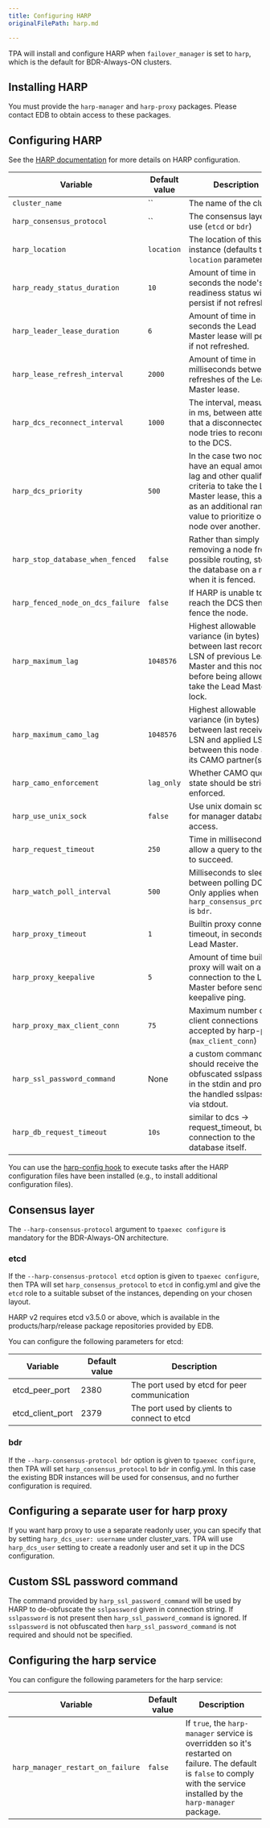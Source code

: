 ```yaml
---
title: Configuring HARP
originalFilePath: harp.md

---
```


TPA will install and configure HARP when `failover_manager` is set
to `harp`, which is the default for BDR-Always-ON clusters.

## Installing HARP

You must provide the `harp-manager` and `harp-proxy` packages. Please
contact EDB to obtain access to these packages.

## Configuring HARP

See the [HARP documentation](https://documentation.enterprisedb.com/harp/release/latest/configuration/)
for more details on HARP configuration.

| Variable                          | Default value | Description                                                                                                                                                                                 |
| --------------------------------- | ------------- | ------------------------------------------------------------------------------------------------------------------------------------------------------------------------------------------- |
| `cluster_name`                    | \`\`          | The name of the cluster.                                                                                                                                                                    |
| `harp_consensus_protocol`         | \`\`          | The consensus layer to use (`etcd` or `bdr`)                                                                                                                                                |
| `harp_location`                   | `location`    | The location of this instance (defaults to the `location` parameter)                                                                                                                        |
| `harp_ready_status_duration`      | `10`          | Amount of time in seconds the node's readiness status will persist if not refreshed.                                                                                                        |
| `harp_leader_lease_duration`      | `6`           | Amount of time in seconds the Lead Master lease will persist if not refreshed.                                                                                                              |
| `harp_lease_refresh_interval`     | `2000`        | Amount of time in milliseconds between refreshes of the Lead Master lease.                                                                                                                  |
| `harp_dcs_reconnect_interval`     | `1000`        | The interval, measured in ms, between attempts that a disconnected node tries to reconnect to the DCS.                                                                                      |
| `harp_dcs_priority`               | `500`         | In the case two nodes have an equal amount of lag and other qualified criteria to take the Lead Master lease, this acts as an additional ranking value to prioritize one node over another. |
| `harp_stop_database_when_fenced`  | `false`       | Rather than simply removing a node from all possible routing, stop the database on a node when it is fenced.                                                                                |
| `harp_fenced_node_on_dcs_failure` | `false`       | If HARP is unable to reach the DCS then fence the node.                                                                                                                                     |
| `harp_maximum_lag`                | `1048576`     | Highest allowable variance (in bytes) between last recorded LSN of previous Lead Master and this node before being allowed to take the Lead Master lock.                                    |
| `harp_maximum_camo_lag`           | `1048576`     | Highest allowable variance (in bytes) between last received LSN and applied LSN between this node and its CAMO partner(s).                                                                  |
| `harp_camo_enforcement`           | `lag_only`    | Whether CAMO queue state should be strictly enforced.                                                                                                                                       |
| `harp_use_unix_sock`              | `false`       | Use unix domain socket for manager database access.                                                                                                                                         |
| `harp_request_timeout`            | `250`         | Time in milliseconds to allow a query to the DCS to succeed.                                                                                                                                |
| `harp_watch_poll_interval`        | `500`         | Milliseconds to sleep between polling DCS. Only applies when `harp_consensus_protocol` is `bdr`.                                                                                            |
| `harp_proxy_timeout`              | `1`           | Builtin proxy connection timeout, in seconds, to Lead Master.                                                                                                                               |
| `harp_proxy_keepalive`            | `5`           | Amount of time builtin proxy will wait on an idle connection to the Lead Master before sending a keepalive ping.                                                                            |
| `harp_proxy_max_client_conn`      | `75`          | Maximum number of client connections accepted by harp-proxy (`max_client_conn`)                                                                                                             |
| `harp_ssl_password_command`       | None          | a custom command that should receive the obfuscated sslpassword in the stdin and provide the handled sslpassword via stdout.                                                                |
| `harp_db_request_timeout`         | `10s`         | similar to dcs -> request_timeout, but for connection to the database itself.                                                                                                               |

You can use the
[harp-config hook](../tpaexec-hooks/#harp-config)
to execute tasks after the HARP configuration files have been
installed (e.g., to install additional configuration files).

## Consensus layer

The `--harp-consensus-protocol` argument to `tpaexec configure` is
mandatory for the BDR-Always-ON architecture.

### etcd

If the `--harp-consensus-protocol etcd` option is given to `tpaexec
configure`, then TPA will set `harp_consensus_protocol` to `etcd`
in config.yml and give the `etcd` role to a suitable subset of the
instances, depending on your chosen layout.

HARP v2 requires etcd v3.5.0 or above, which is available in the
products/harp/release package repositories provided by EDB.

You can configure the following parameters for etcd:

| Variable         | Default value | Description                                  |
| ---------------- | ------------- | -------------------------------------------- |
| etcd_peer_port   | 2380          | The port used by etcd for peer communication |
| etcd_client_port | 2379          | The port used by clients to connect to etcd  |

### bdr

If the `--harp-consensus-protocol bdr` option is given to `tpaexec
configure`, then TPA will set `harp_consensus_protocol` to `bdr`
in config.yml.  In this case the existing BDR instances will be used
for consensus, and no further configuration is required.

## Configuring a separate user for harp proxy

If you want harp proxy to use a separate readonly user, you can specify that
by setting `harp_dcs_user: username` under cluster_vars. TPA will use
`harp_dcs_user` setting to create a readonly user and set it up in the DCS
configuration.

## Custom SSL password command

The command provided by `harp_ssl_password_command` will be used by HARP
to de-obfuscate the `sslpassword` given in connection string. If
`sslpassword` is not present then `harp_ssl_password_command` is
ignored. If `sslpassword` is not obfuscated then
`harp_ssl_password_command` is not required and should not be specified.

## Configuring the harp service

You can configure the following parameters for the harp service:

| Variable                          | Default value | Description                                                                                                                                                                  |
| --------------------------------- | ------------- | ---------------------------------------------------------------------------------------------------------------------------------------------------------------------------- |
| `harp_manager_restart_on_failure` | `false`       | If `true`, the `harp-manager` service is overridden so it's restarted on failure. The default is `false` to comply with the service installed by the `harp-manager` package. |
